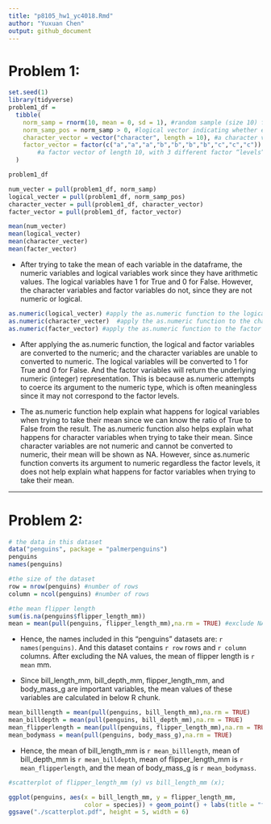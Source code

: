 ```yaml
---
title: "p8105_hw1_yc4018.Rmd"
author: "Yuxuan Chen"
output: github_document
---
```

# Problem 1:
```r
set.seed(1)
library(tidyverse)
problem1_df = 
  tibble(
    norm_samp = rnorm(10, mean = 0, sd = 1), #random sample (size 10) from standard Normal distribution
    norm_samp_pos = norm_samp > 0, #logical vector indicating whether elements of the sample are greater than 0
    character_vector = vector("character", length = 10), #a character vector of length 10
    factor_vector = factor(c("a","a","a","b","b","b","b","c","c","c")) 
        #a factor vector of length 10, with 3 different factor “levels”
  )

problem1_df
```

```r
num_vecter = pull(problem1_df, norm_samp)
logical_vecter = pull(problem1_df, norm_samp_pos)
character_vecter = pull(problem1_df, character_vector)
facter_vector = pull(problem1_df, factor_vector)

mean(num_vecter)
mean(logical_vecter)
mean(character_vecter)
mean(facter_vector)
```
 - After trying to take the mean of each variable in the dataframe, the numeric variables and logical variables work since they have arithmetic values. The logical variables have 1 for True and 0 for False. However, the character variables and factor variables do not, since they are not numeric or logical.

```r
as.numeric(logical_vecter) #apply the as.numeric function to the logical variables
as.numeric(character_vecter)  #apply the as.numeric function to the character variables
as.numeric(facter_vector) #apply the as.numeric function to the factor variables
```
 - After applying the as.numeric function, the logical and factor variables are converted to the numeric; and the character variables are unable to converted to numeric. The logical variables will be converted to 1 for True and 0 for False. And the factor variables will return the underlying numeric (integer) representation. This is because as.numeric attempts to coerce its argument to the numeric type, which is often meaningless since it may not correspond to the factor levels. 
 
 - The as.numeric function help explain what happens for logical variables when trying to take their mean since we can know the ratio of True to False from the result. The as.numeric function also helps explain  what happens for character variables when trying to take their mean. Since character variables are not numeric and cannot be converted to numeric, their mean will be shown as NA. However, since as.numeric function converts its argument to numeric regardless the factor levels, it does not help explain what happens for factor variables when trying to take their mean.

***

# Problem 2: 
```r
# the data in this dataset
data("penguins", package = "palmerpenguins")
penguins
names(penguins)

#the size of the dataset
row = nrow(penguins) #number of rows
column = ncol(penguins) #number of rows

#the mean flipper length
sum(is.na(penguins$flipper_length_mm))
mean = mean(pull(penguins, flipper_length_mm),na.rm = TRUE) #exclude NA values and calculate mean for non-missing values
```
 - Hence, the names included in this "penguins" datasets are: `r names(penguins)`. And this dataset contains `r row` rows and `r column` columns. After excluding the NA values, the mean of flipper length is `r mean` mm.   
 
 - Since bill_length_mm, bill_depth_mm, flipper_length_mm, and body_mass_g are important variables, the mean values of these variables are calculated in below R chunk.
```r
mean_billlength = mean(pull(penguins, bill_length_mm),na.rm = TRUE) 
mean_billdepth = mean(pull(penguins, bill_depth_mm),na.rm = TRUE) 
mean_flipperlength = mean(pull(penguins, flipper_length_mm),na.rm = TRUE) 
mean_bodymass = mean(pull(penguins, body_mass_g),na.rm = TRUE) 

```
 - Hence, the mean of bill_length_mm is `r mean_billlength`, mean of bill_depth_mm is `r mean_billdepth`, mean of flipper_length_mm is `r mean_flipperlength`, and the mean of body_mass_g is `r mean_bodymass`.
 
 
```r
#scatterplot of flipper_length_mm (y) vs bill_length_mm (x); 

ggplot(penguins, aes(x = bill_length_mm, y = flipper_length_mm, 
                     color = species)) + geom_point() + labs(title = "flipper_length_mm vs bill_length_mm")
ggsave("./scatterplot.pdf", height = 5, width = 6)
```

